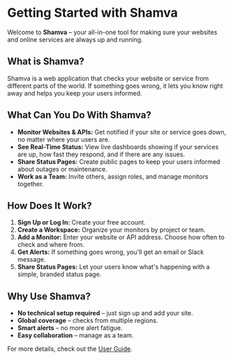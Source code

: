 # Getting Started with Shamva

Welcome to **Shamva** – your all-in-one tool for making sure your websites and online services are always up and running.

## What is Shamva?

Shamva is a web application that checks your website or service from different parts of the world. If something goes wrong, it lets you know right away and helps you keep your users informed.

## What Can You Do With Shamva?

- **Monitor Websites & APIs:** Get notified if your site or service goes down, no matter where your users are.
- **See Real-Time Status:** View live dashboards showing if your services are up, how fast they respond, and if there are any issues.
- **Share Status Pages:** Create public pages to keep your users informed about outages or maintenance.
- **Work as a Team:** Invite others, assign roles, and manage monitors together.

## How Does It Work?

1. **Sign Up or Log In:** Create your free account.
2. **Create a Workspace:** Organize your monitors by project or team.
3. **Add a Monitor:** Enter your website or API address. Choose how often to check and where from.
4. **Get Alerts:** If something goes wrong, you'll get an email or Slack message.
5. **Share Status Pages:** Let your users know what's happening with a simple, branded status page.

## Why Use Shamva?

- **No technical setup required** – just sign up and add your site.
- **Global coverage** – checks from multiple regions.
- **Smart alerts** – no more alert fatigue.
- **Easy collaboration** – manage as a team.

For more details, check out the [User Guide](/user-guide).

